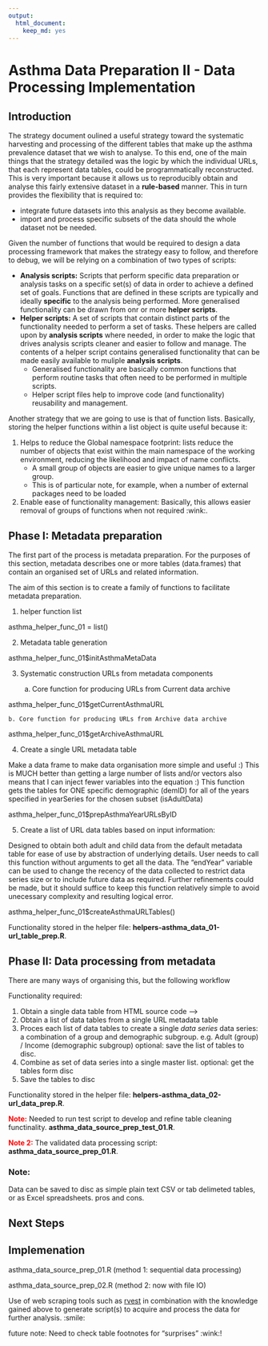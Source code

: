```yaml
---
output:
  html_document:
    keep_md: yes
---
```

# Asthma Data Preparation II - Data Processing Implementation

## Introduction

The strategy document oulined a useful strategy toward the systematic harvesting and processing of the different tables that make up the asthma prevalence dataset that we wish to analyse. To this end, one of the main things that the strategy detailed was the logic by which the individual URLs, that each represent data tables, could be programmatically reconstructed. This is very important because it allows us to reproducibly obtain and analyse this fairly extensive dataset in a **rule-based** manner. This in turn provides the flexibility that is required to: 

* integrate future datasets into this analysis as they become available.
* import and process specific subsets of the data should the whole dataset not be needed.

Given the number of functions that would be required to design a data processing framework that makes the strategy easy to follow, and therefore to debug, we will be relying on a combination of two types of scripts:

* **Analysis scripts:** Scripts that perform specific data preparation or analysis tasks on a specific set(s) of data in order to achieve a defined set of goals. Functions that are defined in these scripts are typically and ideally **specific** to the analysis being performed. More generalised functionality can be drawn from onr or more **helper scripts**.
* **Helper scripts:** A set of scripts that contain distinct parts of the functionality needed to perform a set of tasks. These helpers are called upon by **analysis scripts** where needed, in order to make the logic that drives analysis scripts cleaner and easier to follow and manage. The contents of a helper script contains generalised functionality that can be made easily available to muliple **analysis scripts**. 
    * Generalised functionality are basically common functions that perform routine tasks that often need to be performed in multiple scripts. 
    * Helper script files help to improve code (and functionality) reusability and management.

Another strategy that we are going to use is that of function lists. Basically, storing the helper functions within a list object is quite useful because it:

1) Helps to reduce the Global namespace footprint: lists reduce the number of objects that exist within the main namespace of the working environment, reducing the likelihood and impact of name conflicts. 
    * A small group of objects are easier to give unique names to a larger group.
    * This is of particular note, for example, when a number of external packages need to be loaded
2) Enable ease of functionality management: Basically, this allows easier removal of groups of functions when not required :wink:.

## Phase I: Metadata preparation

The first part of the process is metadata preparation. For the purposes of this section, metadata describes one or more tables (data.frames) that contain an organised set of URLs and related information.

The aim of this section is to create a family of functions to facilitate metadata preparation. 

1) helper function list

asthma_helper_func_01 = list()

2) Metadata table generation 

asthma_helper_func_01$initAsthmaMetaData

3) Systematic construction URLs from metadata components

    a. Core function for producing URLs from Current data archive

asthma_helper_func_01$getCurrentAsthmaURL

    b. Core function for producing URLs from Archive data archive

asthma_helper_func_01$getArchiveAsthmaURL

4) Create a single URL metadata table

Make a data frame to make data organisation more simple and useful :)
This is MUCH better than getting a large number of lists and/or vectors
also means that I can inject fewer variables into the equation :)
This function gets the tables for ONE specific demographic (demID) for
all of the years specified in yearSeries for the chosen subset (isAdultData)

asthma_helper_func_01$prepAsthmaYearURLsByID

5) Create a list of URL data tables based on input information: 

Designed to obtain
both adult and child data from the default metadata table for ease of use by 
abstraction of underlying details. User needs to call this function without
arguments to get all the data. The "endYear" variable can be used to change the 
recency of the data collected to restrict data series size or to include future data
as required. Further refinements could be made, but it should suffice to keep this 
function relatively simple to avoid unecessary complexity and resulting logical error.

asthma_helper_func_01$createAsthmaURLTables()

Functionality stored in the helper file: **helpers-asthma_data_01-url_table_prep.R**.

## Phase II: Data processing from metadata

There are many ways of organising this, but the following workflow

Functionality required:

1) Obtain a single data table from HTML source code -->
2) Obtain a list of data tables from a single URL metadata table
3) Proces each list of data tables to create a single _data series_
    data series: a combination of a group and demographic subgroup.
    e.g. Adult (group) / Income (demographic subgroup)
    optional: save the list of tables to disc.
4) Combine as set of data series into a single master list.
    optional: get the tables form disc
5) Save the tables to disc

Functionality stored in the helper file: **helpers-asthma_data_02-url_data_prep.R**.

<b style="color:red;">Note:</b> Needed to run test script to develop and refine table cleaning functinality. **asthma_data_source_prep_test_01.R**.

<b style="color:red;">Note 2:</b> The validated data processing script: **asthma_data_source_prep_01.R**.

### Note:
Data can be saved to disc as simple plain text CSV or tab delimeted tables, or as Excel spreadsheets. pros and cons.

## Next Steps

## Implemenation

asthma_data_source_prep_01.R (method 1: sequential data processing)

asthma_data_source_prep_02.R (method 2: now with file IO)

Use of web scraping tools such as [rvest](https://blog.rstudio.org/2014/11/24/rvest-easy-web-scraping-with-r/) in combination with the knowledge gained above to generate script(s) to acquire and process the data for further analysis. :smile:

future note: Need to check table footnotes for "surprises" :wink:!

<br/>